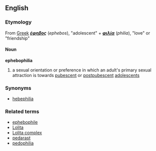 == English ==
=== Etymology ===
From [[Greek]] '''''[[έφηβος]]''''' (''ephebos''), "adolescent" + '''''[[φιλία]]''''' (''philia''), "love" or "friendship"

====Noun====
'''ephebophilia'''
#a sexual orientation or preference in which an adult's primary sexual attraction is towards [[pubescent]] or [[postpubescent]] [[adolescent]]s

=== Synonyms ===
*[[hebephilia]]

=== Related terms ===
*[[ephebophile]]
*[[Lolita]]
*[[Lolita complex]]
*[[pedarast]]
*[[pedophilia]]